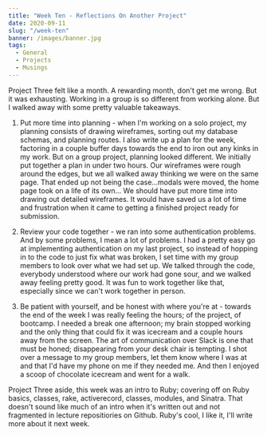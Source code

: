 ```yaml
---
title: "Week Ten - Reflections On Another Project"
date: 2020-09-11
slug: "/week-ten"
banner: /images/banner.jpg
tags:
  - General
  - Projects
  - Musings
---
```


Project Three felt like a month. A rewarding month, don't get me wrong. But it was exhausting. Working in a group is so different from working alone. But I walked away with some pretty valuable takeaways.

1. Put more time into planning - when I'm working on a solo project, my planning consists of drawing wireframes, sorting out my database schemas, and planning routes. I also write up a plan for the week, factoring in a couple buffer days towards the end to iron out any kinks in my work. But on a group project, planning looked different. We initially put together a plan in under two hours. Our wireframes were rough around the edges, but we all walked away thinking we were on the same page. That ended up not being the case...modals were moved, the home page took on a life of its own... We should have put more time into drawing out detailed wireframes. It would have saved us a lot of time and frustration when it came to getting a finished project ready for submission.

2. Review your code together - we ran into some authentication problems. And by some problems, I mean a lot of problems. I had a pretty easy go at implementing authentication on my last project, so instead of hopping in to the code to just fix what was broken, I set time with my group members to look over what we had set up. We talked through the code, everybody understood where our work had gone sour, and we walked away feeling pretty good. It was fun to work together like that, especially since we can't work together in person.

3. Be patient with yourself, and be honest with where you're at - towards the end of the week I was really feeling the hours; of the project, of bootcamp. I needed a break one afternoon; my brain stopped working and the only thing that could fix it was icecream and a couple hours away from the screen. The art of communication over Slack is one that must be honed; disappearing from your desk chair is tempting. I shot over a message to my group members, let them know where I was at and that I'd have my phone on me if they needed me. And then I enjoyed a scoop of chocolate icecream and went for a walk.

Project Three aside, this week was an intro to Ruby; covering off on Ruby basics, classes, rake, activerecord, classes, modules, and Sinatra. That doesn't sound like much of an intro when it's written out and not fragmented in lecture repositiories on Github. Ruby's cool, I like it, I'll write more about it next week.
